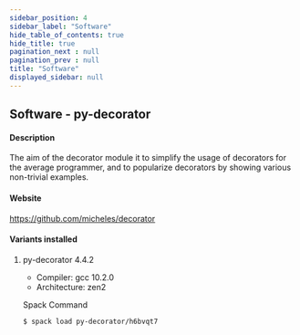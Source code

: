 ```yaml
---
sidebar_position: 4
sidebar_label: "Software"
hide_table_of_contents: true
hide_title: true
pagination_next : null
pagination_prev : null
title: "Software"
displayed_sidebar: null
---
```


## Software - py-decorator


#### Description
The aim of the decorator module it to simplify the usage of decorators for the average programmer, and to popularize decorators by showing various non-trivial examples.

#### Website
https://github.com/micheles/decorator

#### Variants installed

1. py-decorator 4.4.2

    - Compiler: gcc 10.2.0
    - Architecture: zen2

    Spack Command
    ```bash
    $ spack load py-decorator/h6bvqt7
    ```
